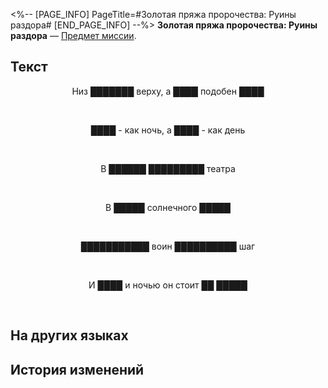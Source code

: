 <%-- [PAGE_INFO]
PageTitle=#Золотая пряжа пророчества: Руины раздора#
[END_PAGE_INFO] --%>
{{Предмет Инфобокс
|id          = 140537
|Изображение = Предмет Золотая пряжа пророчества- Руины раздора.png
|Тип         = Предмет миссии
|Инвентарь   = Миссии
|Редкость    = 3
|Эффект      = 
|Описание    = Свиток с начертанным пророчеством. Если приглядеться, можно заметить, что свиток выплетен из золотых нитей.
}}
{{Описание|''«В нём содержится пророчество, которое явится лишь тому, кто раскрыл свиток».''}}
'''Золотая пряжа пророчества: Руины раздора''' — [[Предмет миссии]].

==Текст==
<div align="center">{{Цвет|Ключевой|Золотая пряжа пророчества: Руины раздора}}</div>
<div align="center">Низ ███████ верху, а ████ подобен ████</div><br /><div align="center">████ - как ночь, а ████ - как день</div><br /><div align="center">В ██████ █████████ театра</div><br /><div align="center">В █████ солнечного █████</div><br /><div align="center">███████████ воин ██████████ шаг</div><br /><div align="center">И ████ и ночью он стоит ██ █████</div><br />

==На других языках==
{{На других языках
|en   = Portentous Goldwoven: Strife Ruins
|zhs  = 记载预言的金织-「纷争荒墟」
|zht  = 記載預言的金織-「紛爭荒墟」
|ja   = 預言が記された金織-「紛争の爪痕」
|ko   = 예언이 기록된 금빛 두루마리-「분쟁의 폐허」
|es   = Portador de portentos: Ruinas del Conflicto
|fr   = Prophéties tissées d'or des Ruines du Conflit
|ru   = Золотая пряжа пророчества: Руины раздора
|th   = ไหมทองบันทึกคำทำนาย - "ซากปรักปฏิปักษ์"
|vi   = Cuộn Dệt Vàng Ghi Chép Lời Tiên Tri-Tàn Tích Phân Tranh
|de   = Goldgewobene Prophezeiung: Ruinen des Zwists
|id   = Catatan Ramalan Tenunan Emas: "Reruntuhan Pertikaian"
|pt   = Tecido Dourado Portentoso: Ruínas do Conflito
}}

==История изменений==
{{История изменений|3.5}}
